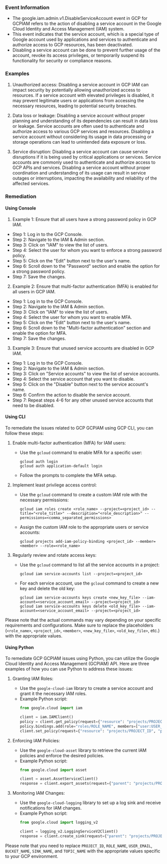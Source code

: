 
### Event Information

- The google.iam.admin.v1.DisableServiceAccount event in GCP for GCPIAM refers to the action of disabling a service account in the Google Cloud Identity and Access Management (IAM) system.
- This event indicates that the service account, which is a special type of Google account used by applications and services to authenticate and authorize access to GCP resources, has been deactivated.
- Disabling a service account can be done to prevent further usage of the account, revoke its access privileges, or temporarily suspend its functionality for security or compliance reasons.


### Examples

1. Unauthorized access: Disabling a service account in GCP IAM can impact security by potentially allowing unauthorized access to resources. If a service account with elevated privileges is disabled, it may prevent legitimate users or applications from accessing the necessary resources, leading to potential security breaches.

2. Data loss or leakage: Disabling a service account without proper planning and understanding of its dependencies can result in data loss or leakage. Service accounts are often used to authenticate and authorize access to various GCP services and resources. Disabling a service account without considering its usage in data processing or storage operations can lead to unintended data exposure or loss.

3. Service disruption: Disabling a service account can cause service disruptions if it is being used by critical applications or services. Service accounts are commonly used to authenticate and authorize access to GCP APIs and services. Disabling a service account without proper coordination and understanding of its usage can result in service outages or interruptions, impacting the availability and reliability of the affected services.

### Remediation

#### Using Console

1. Example 1: Ensure that all users have a strong password policy in GCP IAM.

- Step 1: Log in to the GCP Console.
- Step 2: Navigate to the IAM & Admin section.
- Step 3: Click on "IAM" to view the list of users.
- Step 4: Select the user for whom you want to enforce a strong password policy.
- Step 5: Click on the "Edit" button next to the user's name.
- Step 6: Scroll down to the "Password" section and enable the option for a strong password policy.
- Step 7: Save the changes.

2. Example 2: Ensure that multi-factor authentication (MFA) is enabled for all users in GCP IAM.

- Step 1: Log in to the GCP Console.
- Step 2: Navigate to the IAM & Admin section.
- Step 3: Click on "IAM" to view the list of users.
- Step 4: Select the user for whom you want to enable MFA.
- Step 5: Click on the "Edit" button next to the user's name.
- Step 6: Scroll down to the "Multi-factor authentication" section and enable the option for MFA.
- Step 7: Save the changes.

3. Example 3: Ensure that unused service accounts are disabled in GCP IAM.

- Step 1: Log in to the GCP Console.
- Step 2: Navigate to the IAM & Admin section.
- Step 3: Click on "Service accounts" to view the list of service accounts.
- Step 4: Select the service account that you want to disable.
- Step 5: Click on the "Disable" button next to the service account's name.
- Step 6: Confirm the action to disable the service account.
- Step 7: Repeat steps 4-6 for any other unused service accounts that need to be disabled.

#### Using CLI

To remediate the issues related to GCP GCPIAM using GCP CLI, you can follow these steps:

1. Enable multi-factor authentication (MFA) for IAM users:
   - Use the `gcloud` command to enable MFA for a specific user:
     ```
     gcloud auth login
     gcloud auth application-default login
     ```
   - Follow the prompts to complete the MFA setup.

2. Implement least privilege access control:
   - Use the `gcloud` command to create a custom IAM role with the necessary permissions:
     ```
     gcloud iam roles create <role_name> --project=<project_id> --title="<role_title>" --description="<role_description>" --permissions=<comma_separated_permissions>
     ```
   - Assign the custom IAM role to the appropriate users or service accounts:
     ```
     gcloud projects add-iam-policy-binding <project_id> --member=<member> --role=<role_name>
     ```

3. Regularly review and rotate access keys:
   - Use the `gcloud` command to list all the service accounts in a project:
     ```
     gcloud iam service-accounts list --project=<project_id>
     ```
   - For each service account, use the `gcloud` command to create a new key and delete the old key:
     ```
     gcloud iam service-accounts keys create <new_key_file> --iam-account=<service_account_email> --project=<project_id>
     gcloud iam service-accounts keys delete <old_key_file> --iam-account=<service_account_email> --project=<project_id>
     ```

Please note that the actual commands may vary depending on your specific requirements and configurations. Make sure to replace the placeholders (`<role_name>`, `<project_id>`, `<member>`, `<new_key_file>`, `<old_key_file>`, etc.) with the appropriate values.

#### Using Python

To remediate GCP GCPIAM issues using Python, you can utilize the Google Cloud Identity and Access Management (GCPIAM) API. Here are three examples of how you can use Python to address these issues:

1. Granting IAM Roles:
   - Use the `google-cloud-iam` library to create a service account and grant it the necessary IAM roles.
   - Example Python script:
     ```python
     from google.cloud import iam

     client = iam.IAMClient()
     policy = client.get_policy(request={"resource": "projects/PROJECT_ID"})
     policy.bindings.add(role="roles/ROLE_NAME", members=["user:USER_EMAIL"])
     client.set_policy(request={"resource": "projects/PROJECT_ID", "policy": policy})
     ```

2. Enforcing IAM Policies:
   - Use the `google-cloud-asset` library to retrieve the current IAM policies and enforce the desired policies.
   - Example Python script:
     ```python
     from google.cloud import asset

     client = asset.AssetServiceClient()
     response = client.export_assets(request={"parent": "projects/PROJECT_ID", "output_config": {"gcs_destination": {"uri": "gs://BUCKET_NAME/exported_assets"}}})
     ```

3. Monitoring IAM Changes:
   - Use the `google-cloud-logging` library to set up a log sink and receive notifications for IAM changes.
   - Example Python script:
     ```python
     from google.cloud import logging_v2

     client = logging_v2.LoggingServiceV2Client()
     response = client.create_sink(request={"parent": "projects/PROJECT_ID", "sink": {"name": "SINK_NAME", "destination": "pubsub.googleapis.com/projects/PROJECT_ID/topics/TOPIC_NAME"}})
     ```

Please note that you need to replace `PROJECT_ID`, `ROLE_NAME`, `USER_EMAIL`, `BUCKET_NAME`, `SINK_NAME`, and `TOPIC_NAME` with the appropriate values specific to your GCP environment.

